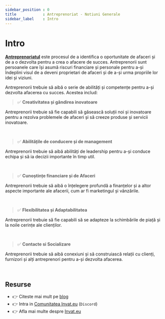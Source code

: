 ```yaml
---
sidebar_position : 0
title            : Antreprenoriat - Notiuni Generale
sidebar_label    : Intro
---
```


# Intro

**[Antreprenoriatul](/antreprenoriat/)** este procesul de a identifica o oportunitate de afaceri și de a o dezvolta pentru a crea o afacere de succes. 
Antreprenorii sunt persoanele care își asumă riscuri financiare și personale pentru a-și îndeplini visul de a deveni proprietari de afaceri și de a-și urma propriile lor idei și viziuni.

Antreprenorii trebuie să aibă o serie de abilități și competențe pentru a-și dezvolta afacerea cu succes. Acestea includ:

> ✅ **Creativitatea și gândirea inovatoare**

Antreprenorii trebuie să fie capabili să găsească soluții noi și inovatoare pentru a rezolva problemele de afaceri și să creeze produse și servicii inovatoare.

<br />

> ✅ **Abilitățile de conducere și de management** 

Antreprenorii trebuie să aibă abilități de leadership pentru a-și conduce echipa și să ia decizii importante în timp util.

<br />

> ✅ **Cunoștințe financiare și de Afaceri**

Antreprenorii trebuie să aibă o înțelegere profundă a finanțelor și a altor aspecte importante ale afacerii, cum ar fi marketingul și vânzările.

<br />

> ✅ **Flexibilitatea și Adaptabilitatea** 

Antreprenorii trebuie să fie capabili să se adapteze la schimbările de piață și la noile cerințe ale clienților.

<br />

> ✅ **Contacte si Socializare**

Antreprenorii trebuie să aibă conexiuni și să construiască relații cu clienți, furnizori și alți antreprenori pentru a-și dezvolta afacerea.

<br />

## Resurse

- 👉 Citeste mai mult pe [blog](https://www.blog.invat.eu/)
- 👉 Intra in [Comunitatea Invat.eu](https://discord.gg/gQEtVe2k) (`Discord`)  
- 👉 Afla mai multe despre [Invat.eu](/intro) 
